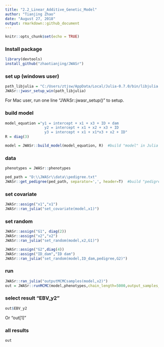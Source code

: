 ```yaml
---
title: "2.2_Linear_Additive_Genetic_Model"
author: "Tianjing Zhao"
date: "August 27, 2018"
output: rmarkdown::github_document
---
```


```r
knitr::opts_chunk$set(echo = TRUE)
```

### Install package
```r
library(devtools)
install_github("zhaotianjing/JWASr")
```
### set up (windows user)
```r
path_libjulia = "C:/Users/ztjsw/AppData/Local/Julia-0.7.0/bin/libjulia.dll"
JWASr::jwasr_setup_win(path_libjulia)
```
For Mac user, run one line "JWASr::jwasr_setup()" to setup.


### build model
```r
model_equation ="y1 = intercept + x1 + x3 + ID + dam
                  y2 = intercept + x1 + x2 + x3 + ID
                  y3 = intercept + x1 + x1*x3 + x2 + ID"
R = diag(3)

model = JWASr::build_model(model_equation, R)  #build "model" in Julia
```

### data
```r
phenotypes = JWASr::phenotypes

ped_path = "D:\\JWASr\\data\\pedigree.txt"
JWASr::get_pedigree(ped_path, separator=',', header=T)  #build "pedigree" in Julia
```


### set covariate
```r
JWASr::assign("x1","x1")
JWASr::ran_julia("set_covariate(model,x1)")
```


### set random
```r
JWASr::assign("G1", diag(2))
JWASr::assign("x2","x2")
JWASr::ran_julia("set_random(model,x2,G1)")
```
```r
JWASr::assign("G2",diag(4))
JWASr::assign("ID_dam","ID dam")
JWASr::ran_julia("set_random(model,ID_dam,pedigree,G2)")
```

### run
```r
JWASr::ran_julia("outputMCMCsamples(model,x2)")
out = JWASr::runMCMC(model,phenotypes,chain_length=5000,output_samples_frequency=100, outputEBV = 1)   #outputEBV  = 1: true; 0: false
```

### select result "EBV_y2"
```r
out$EBV_y2
```
Or "out[1]"

### all results
```r
out
```

